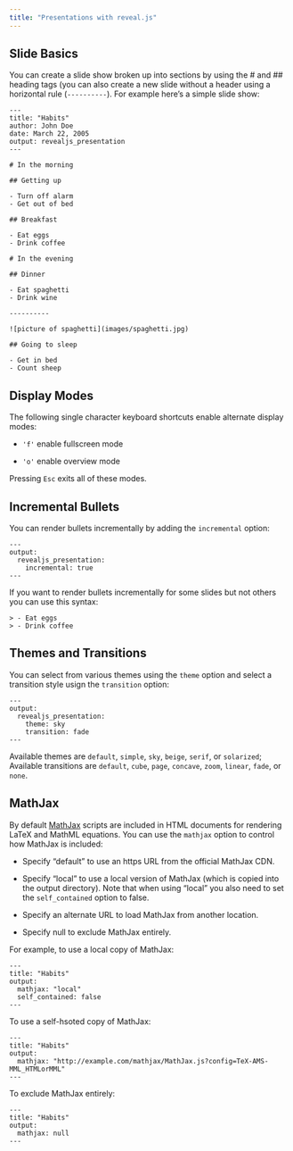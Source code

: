 ```yaml
---
title: "Presentations with reveal.js"
---
```


## Slide Basics

You can create a slide show broken up into sections by using the \# and
\#\# heading tags (you can also create a new slide without a header
using a horizontal rule (`----------`). For example here's a simple
slide show:

    ---
    title: "Habits"
    author: John Doe
    date: March 22, 2005
    output: revealjs_presentation
    ---

    # In the morning

    ## Getting up

    - Turn off alarm
    - Get out of bed

    ## Breakfast

    - Eat eggs
    - Drink coffee

    # In the evening

    ## Dinner

    - Eat spaghetti
    - Drink wine

    ----------

    ![picture of spaghetti](images/spaghetti.jpg)

    ## Going to sleep

    - Get in bed
    - Count sheep

## Display Modes

The following single character keyboard shortcuts enable alternate
display modes:

-   `'f'` enable fullscreen mode

-   `'o'` enable overview mode

Pressing `Esc` exits all of these modes.

## Incremental Bullets

You can render bullets incrementally by adding the `incremental` option:

    ---
    output:
      revealjs_presentation:
        incremental: true
    ---

If you want to render bullets incrementally for some slides but not
others you can use this syntax:

    > - Eat eggs
    > - Drink coffee

## Themes and Transitions

You can select from various themes using the `theme` option and select a transition style usign the `transition` option:

    ---
    output:
      revealjs_presentation:
        theme: sky
        transition: fade
    ---

Available themes are `default`, `simple`, `sky`, `beige`, `serif`, or `solarized`; Available transitions are `default`, `cube`, `page`, `concave`, `zoom`, `linear`, `fade`, or `none`.

## MathJax

By default [MathJax](http://www.mathjax.org/) scripts are included in HTML documents for rendering LaTeX and MathML equations. You can use the `mathjax` option to control how MathJax is included:

* Specify "default" to use an https URL from the official MathJax CDN.

* Specify "local" to use a local version of MathJax (which is copied into the output directory). Note that when using "local" you also need to set the `self_contained` option to false.

* Specify an alternate URL to load MathJax from another location.

* Specify null to exclude MathJax entirely.

For example, to use a local copy of MathJax:

    ---
    title: "Habits"
    output:
      mathjax: "local"
      self_contained: false
    ---

To use a self-hsoted copy of MathJax:

    ---
    title: "Habits"
    output:
      mathjax: "http://example.com/mathjax/MathJax.js?config=TeX-AMS-MML_HTMLorMML"
    ---

To exclude MathJax entirely:

    ---
    title: "Habits"
    output:
      mathjax: null
    ---







